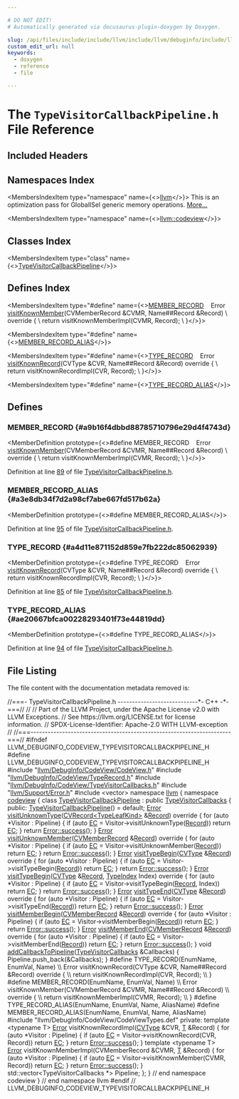 ```yaml
---

# DO NOT EDIT!
# Automatically generated via docusaurus-plugin-doxygen by Doxygen.

slug: /api/files/include/include/llvm/include/llvm/debuginfo/include/llvm/debuginfo/codeview/typevisitorcallbackpipeline-h
custom_edit_url: null
keywords:
  - doxygen
  - reference
  - file

---
```





# The `TypeVisitorCallbackPipeline.h` File Reference

<DoxygenPage pluginConfig={pluginConfig}>



## Included Headers

<IncludesList>
<IncludesListItem
  filePath="llvm/DebugInfo/CodeView/CodeView.h"
  permalink="/docs/api/files/include/include/llvm/include/llvm/debuginfo/include/llvm/debuginfo/codeview/codeview-h"
  isLocal="true" />
<IncludesListItem
  filePath="llvm/DebugInfo/CodeView/TypeRecord.h"
  permalink="/docs/api/files/include/include/llvm/include/llvm/debuginfo/include/llvm/debuginfo/codeview/typerecord-h"
  isLocal="true" />
<IncludesListItem
  filePath="llvm/DebugInfo/CodeView/TypeVisitorCallbacks.h"
  permalink="/docs/api/files/include/include/llvm/include/llvm/debuginfo/include/llvm/debuginfo/codeview/typevisitorcallbacks-h"
  isLocal="true" />
<IncludesListItem
  filePath="llvm/Support/Error.h"
  permalink="/docs/api/files/include/include/llvm/include/llvm/support/error-h"
  isLocal="true" />
<IncludesListItem
  filePath="vector"
  permalink=""
  isLocal="false" />
<IncludesListItem
  filePath="llvm/DebugInfo/CodeView/CodeViewTypes.def"
  permalink=""
  isLocal="true" />
</IncludesList>

## Namespaces Index

<MembersIndex>

<MembersIndexItem
  type="namespace"
  name={<><a href="/docs/api/namespaces/llvm">llvm</a></>}>
This is an optimization pass for GlobalISel generic memory operations. <a href="/docs/api/namespaces/llvm/#details">More...</a>
</MembersIndexItem>

<MembersIndexItem
  type="namespace"
  name={<><a href="/docs/api/namespaces/llvm/codeview">llvm::codeview</a></>}>
</MembersIndexItem>

</MembersIndex>

## Classes Index

<MembersIndex>

<MembersIndexItem
  type="class"
  name={<><a href="/docs/api/classes/llvm/codeview/typevisitorcallbackpipeline">TypeVisitorCallbackPipeline</a></>}>
</MembersIndexItem>

</MembersIndex>

## Defines Index

<MembersIndex>

<MembersIndexItem
  type="#define"
  name={<><a href="#a9b16f4dbbd88785710796e29d4f4743d">MEMBER&#95;RECORD</a>&nbsp;&nbsp;&nbsp;  Error <a href="/docs/api/files/lib/lib/debuginfo/lib/debuginfo/codeview/cvtypevisitor-cpp/#a618b2f5fcf74140acbf93e571a0c121b">visitKnownMember</a>(CVMemberRecord &amp;CVMR, Name##Record &amp;Record)           \\
      override &#123;                                                               \\
    return visitKnownMemberImpl(CVMR, Record);                                 \\
  &#125;</>}>
</MembersIndexItem>

<MembersIndexItem
  type="#define"
  name={<><a href="#a3e8db34f7d2a98cf7abe667fd517b62a">MEMBER&#95;RECORD&#95;ALIAS</a></>}>
</MembersIndexItem>

<MembersIndexItem
  type="#define"
  name={<><a href="#a4d11e871152d859e7fb222dc85062939">TYPE&#95;RECORD</a>&nbsp;&nbsp;&nbsp;  Error <a href="/docs/api/files/lib/lib/debuginfo/lib/debuginfo/codeview/cvsymbolvisitor-cpp/#ad5efdd36be98503f918fde701e83b28b">visitKnownRecord</a>(CVType &amp;CVR, Name##Record &amp;Record) override &#123;         \\
    return visitKnownRecordImpl(CVR, Record);                                  \\
  &#125;</>}>
</MembersIndexItem>

<MembersIndexItem
  type="#define"
  name={<><a href="#ae20667bfca00228293401f73e44819dd">TYPE&#95;RECORD&#95;ALIAS</a></>}>
</MembersIndexItem>

</MembersIndex>


<SectionDefinition>

## Defines

### MEMBER&#95;RECORD {#a9b16f4dbbd88785710796e29d4f4743d}

<MemberDefinition
  prototype={<>#define MEMBER&#95;RECORD&nbsp;&nbsp;&nbsp;  Error <a href="/docs/api/files/lib/lib/debuginfo/lib/debuginfo/codeview/cvtypevisitor-cpp/#a618b2f5fcf74140acbf93e571a0c121b">visitKnownMember</a>(CVMemberRecord &amp;CVMR, Name##Record &amp;Record)           \\
      override &#123;                                                               \\
    return visitKnownMemberImpl(CVMR, Record);                                 \\
  &#125;</>}>

Definition at line <a href="#l00089">89</a> of file <a href="/docs/api/files/include/include/llvm/include/llvm/debuginfo/include/llvm/debuginfo/codeview/typevisitorcallbackpipeline-h">TypeVisitorCallbackPipeline.h</a>.
</MemberDefinition>

### MEMBER&#95;RECORD&#95;ALIAS {#a3e8db34f7d2a98cf7abe667fd517b62a}

<MemberDefinition
  prototype={<>#define MEMBER&#95;RECORD&#95;ALIAS</>}>

Definition at line <a href="#l00095">95</a> of file <a href="/docs/api/files/include/include/llvm/include/llvm/debuginfo/include/llvm/debuginfo/codeview/typevisitorcallbackpipeline-h">TypeVisitorCallbackPipeline.h</a>.
</MemberDefinition>

### TYPE&#95;RECORD {#a4d11e871152d859e7fb222dc85062939}

<MemberDefinition
  prototype={<>#define TYPE&#95;RECORD&nbsp;&nbsp;&nbsp;  Error <a href="/docs/api/files/lib/lib/debuginfo/lib/debuginfo/codeview/cvsymbolvisitor-cpp/#ad5efdd36be98503f918fde701e83b28b">visitKnownRecord</a>(CVType &amp;CVR, Name##Record &amp;Record) override &#123;         \\
    return visitKnownRecordImpl(CVR, Record);                                  \\
  &#125;</>}>

Definition at line <a href="#l00085">85</a> of file <a href="/docs/api/files/include/include/llvm/include/llvm/debuginfo/include/llvm/debuginfo/codeview/typevisitorcallbackpipeline-h">TypeVisitorCallbackPipeline.h</a>.
</MemberDefinition>

### TYPE&#95;RECORD&#95;ALIAS {#ae20667bfca00228293401f73e44819dd}

<MemberDefinition
  prototype={<>#define TYPE&#95;RECORD&#95;ALIAS</>}>

Definition at line <a href="#l00094">94</a> of file <a href="/docs/api/files/include/include/llvm/include/llvm/debuginfo/include/llvm/debuginfo/codeview/typevisitorcallbackpipeline-h">TypeVisitorCallbackPipeline.h</a>.
</MemberDefinition>

</SectionDefinition>

## File Listing

The file content with the documentation metadata removed is:

<ProgramListing>

<Link id="l00001" /><CodeLine lineNumber="1"><Highlight kind="comment">//===- TypeVisitorCallbackPipeline.h ----------------------------&#42;- C++ -&#42;-===//</Highlight><Highlight kind="normal"></Highlight></CodeLine>
<Link id="l00002" /><CodeLine lineNumber="2"><Highlight kind="normal"></Highlight><Highlight kind="comment">//</Highlight><Highlight kind="normal"></Highlight></CodeLine>
<Link id="l00003" /><CodeLine lineNumber="3"><Highlight kind="normal"></Highlight><Highlight kind="comment">// Part of the LLVM Project, under the Apache License v2.0 with LLVM Exceptions.</Highlight><Highlight kind="normal"></Highlight></CodeLine>
<Link id="l00004" /><CodeLine lineNumber="4"><Highlight kind="normal"></Highlight><Highlight kind="comment">// See https://llvm.org/LICENSE.txt for license information.</Highlight><Highlight kind="normal"></Highlight></CodeLine>
<Link id="l00005" /><CodeLine lineNumber="5"><Highlight kind="normal"></Highlight><Highlight kind="comment">// SPDX-License-Identifier: Apache-2.0 WITH LLVM-exception</Highlight><Highlight kind="normal"></Highlight></CodeLine>
<Link id="l00006" /><CodeLine lineNumber="6"><Highlight kind="normal"></Highlight><Highlight kind="comment">//</Highlight><Highlight kind="normal"></Highlight></CodeLine>
<Link id="l00007" /><CodeLine lineNumber="7"><Highlight kind="normal"></Highlight><Highlight kind="comment">//===----------------------------------------------------------------------===//</Highlight><Highlight kind="normal"></Highlight></CodeLine>
<Link id="l00008" /><CodeLine lineNumber="8"><Highlight kind="normal"></Highlight></CodeLine>
<Link id="l00009" /><CodeLine lineNumber="9"><Highlight kind="normal"></Highlight><Highlight kind="preprocessor">#ifndef LLVM&#95;DEBUGINFO&#95;CODEVIEW&#95;TYPEVISITORCALLBACKPIPELINE&#95;H</Highlight><Highlight kind="normal"></Highlight></CodeLine>
<Link id="l00010" /><CodeLine lineNumber="10"><Highlight kind="normal"></Highlight><Highlight kind="preprocessor">#define LLVM&#95;DEBUGINFO&#95;CODEVIEW&#95;TYPEVISITORCALLBACKPIPELINE&#95;H</Highlight><Highlight kind="normal"></Highlight></CodeLine>
<Link id="l00011" /><CodeLine lineNumber="11"><Highlight kind="normal"></Highlight></CodeLine>
<Link id="l00012" /><CodeLine lineNumber="12"><Highlight kind="normal"></Highlight><Highlight kind="preprocessor">#include &quot;<a href="/docs/api/files/include/include/llvm/include/llvm/debuginfo/include/llvm/debuginfo/codeview/codeview-h">llvm/DebugInfo/CodeView/CodeView.h</a>&quot;</Highlight><Highlight kind="normal"></Highlight></CodeLine>
<Link id="l00013" /><CodeLine lineNumber="13"><Highlight kind="normal"></Highlight><Highlight kind="preprocessor">#include &quot;<a href="/docs/api/files/include/include/llvm/include/llvm/debuginfo/include/llvm/debuginfo/codeview/typerecord-h">llvm/DebugInfo/CodeView/TypeRecord.h</a>&quot;</Highlight><Highlight kind="normal"></Highlight></CodeLine>
<Link id="l00014" /><CodeLine lineNumber="14"><Highlight kind="normal"></Highlight><Highlight kind="preprocessor">#include &quot;<a href="/docs/api/files/include/include/llvm/include/llvm/debuginfo/include/llvm/debuginfo/codeview/typevisitorcallbacks-h">llvm/DebugInfo/CodeView/TypeVisitorCallbacks.h</a>&quot;</Highlight><Highlight kind="normal"></Highlight></CodeLine>
<Link id="l00015" /><CodeLine lineNumber="15"><Highlight kind="normal"></Highlight><Highlight kind="preprocessor">#include &quot;<a href="/docs/api/files/include/include/llvm/include/llvm/support/error-h">llvm/Support/Error.h</a>&quot;</Highlight><Highlight kind="normal"></Highlight></CodeLine>
<Link id="l00016" /><CodeLine lineNumber="16"><Highlight kind="normal"></Highlight><Highlight kind="preprocessor">#include &lt;vector&gt;</Highlight><Highlight kind="normal"></Highlight></CodeLine>
<Link id="l00017" /><CodeLine lineNumber="17"><Highlight kind="normal"></Highlight></CodeLine>
<Link id="l00018" /><CodeLine lineNumber="18"><Highlight kind="normal"></Highlight><Highlight kind="keyword">namespace </Highlight><Highlight kind="normal"><a href="/docs/api/namespaces/llvm">llvm</a> &#123;</Highlight></CodeLine>
<Link id="l00019" /><CodeLine lineNumber="19"><Highlight kind="normal"></Highlight><Highlight kind="keyword">namespace </Highlight><Highlight kind="normal"><a href="/docs/api/namespaces/llvm/codeview">codeview</a> &#123;</Highlight></CodeLine>
<Link id="l00020" /><CodeLine lineNumber="20"><Highlight kind="normal"></Highlight></CodeLine>
<Link id="l00021" /><CodeLine lineNumber="21" lineLink="/docs/api/classes/llvm/codeview/typevisitorcallbackpipeline"><Highlight kind="normal"></Highlight><Highlight kind="keyword">class </Highlight><Highlight kind="normal"><a href="/docs/api/classes/llvm/codeview/typevisitorcallbackpipeline/#a80929379b3f48e27a4146883edde1ca2">TypeVisitorCallbackPipeline</a> : </Highlight><Highlight kind="keyword">public</Highlight><Highlight kind="normal"> <a href="/docs/api/classes/llvm/codeview/typevisitorcallbacks">TypeVisitorCallbacks</a> &#123;</Highlight></CodeLine>
<Link id="l00022" /><CodeLine lineNumber="22"><Highlight kind="normal"></Highlight><Highlight kind="keyword">public</Highlight><Highlight kind="normal">:</Highlight></CodeLine>
<Link id="l00023" /><CodeLine lineNumber="23" lineLink="/docs/api/classes/llvm/codeview/typevisitorcallbackpipeline/#a80929379b3f48e27a4146883edde1ca2"><Highlight kind="normal">  <a href="/docs/api/classes/llvm/codeview/typevisitorcallbackpipeline/#a80929379b3f48e27a4146883edde1ca2">TypeVisitorCallbackPipeline</a>() = </Highlight><Highlight kind="keywordflow">default</Highlight><Highlight kind="normal">;</Highlight></CodeLine>
<Link id="l00024" /><CodeLine lineNumber="24"><Highlight kind="normal"></Highlight></CodeLine>
<Link id="l00025" /><CodeLine lineNumber="25" lineLink="/docs/api/classes/llvm/codeview/typevisitorcallbackpipeline/#af9df5631dcc1e605b5661ec9cd2f3def"><Highlight kind="normal">  <a href="/docs/api/classes/llvm/error">Error</a> <a href="/docs/api/classes/llvm/codeview/typevisitorcallbackpipeline/#af9df5631dcc1e605b5661ec9cd2f3def">visitUnknownType</a>(<a href="/docs/api/classes/llvm/codeview/cvrecord">CVRecord&lt;TypeLeafKind&gt;</a> &amp;<a href="/docs/api/classes/llvm/record">Record</a>)</Highlight><Highlight kind="keyword"> override </Highlight><Highlight kind="normal">&#123;</Highlight></CodeLine>
<Link id="l00026" /><CodeLine lineNumber="26"><Highlight kind="normal">    </Highlight><Highlight kind="keywordflow">for</Highlight><Highlight kind="normal"> (</Highlight><Highlight kind="keyword">auto</Highlight><Highlight kind="normal"> &#42;Visitor : Pipeline) &#123;</Highlight></CodeLine>
<Link id="l00027" /><CodeLine lineNumber="27"><Highlight kind="normal">      </Highlight><Highlight kind="keywordflow">if</Highlight><Highlight kind="normal"> (</Highlight><Highlight kind="keyword">auto</Highlight><Highlight kind="normal"> <a href="/docs/api/namespaces/llvm/codeview/#a2e1cbb0e2bd7a35ed99c31853dc45374a3fd6b696867d70225deda7868308679b">EC</a> = Visitor-&gt;visitUnknownType(<a href="/docs/api/classes/llvm/record">Record</a>))</Highlight></CodeLine>
<Link id="l00028" /><CodeLine lineNumber="28"><Highlight kind="normal">        </Highlight><Highlight kind="keywordflow">return</Highlight><Highlight kind="normal"> <a href="/docs/api/namespaces/llvm/codeview/#a2e1cbb0e2bd7a35ed99c31853dc45374a3fd6b696867d70225deda7868308679b">EC</a>;</Highlight></CodeLine>
<Link id="l00029" /><CodeLine lineNumber="29"><Highlight kind="normal">    &#125;</Highlight></CodeLine>
<Link id="l00030" /><CodeLine lineNumber="30"><Highlight kind="normal">    </Highlight><Highlight kind="keywordflow">return</Highlight><Highlight kind="normal"> <a href="/docs/api/classes/llvm/error/#a4dfd0813c3d0e0a30439b5a3e9196b59">Error::success</a>();</Highlight></CodeLine>
<Link id="l00031" /><CodeLine lineNumber="31"><Highlight kind="normal">  &#125;</Highlight></CodeLine>
<Link id="l00032" /><CodeLine lineNumber="32"><Highlight kind="normal"></Highlight></CodeLine>
<Link id="l00033" /><CodeLine lineNumber="33" lineLink="/docs/api/classes/llvm/codeview/typevisitorcallbackpipeline/#a9e3fd84a5b1ece3642a97168096d689e"><Highlight kind="normal">  <a href="/docs/api/classes/llvm/error">Error</a> <a href="/docs/api/classes/llvm/codeview/typevisitorcallbackpipeline/#a9e3fd84a5b1ece3642a97168096d689e">visitUnknownMember</a>(<a href="/docs/api/structs/llvm/codeview/cvmemberrecord">CVMemberRecord</a> &amp;<a href="/docs/api/classes/llvm/record">Record</a>)</Highlight><Highlight kind="keyword"> override </Highlight><Highlight kind="normal">&#123;</Highlight></CodeLine>
<Link id="l00034" /><CodeLine lineNumber="34"><Highlight kind="normal">    </Highlight><Highlight kind="keywordflow">for</Highlight><Highlight kind="normal"> (</Highlight><Highlight kind="keyword">auto</Highlight><Highlight kind="normal"> &#42;Visitor : Pipeline) &#123;</Highlight></CodeLine>
<Link id="l00035" /><CodeLine lineNumber="35"><Highlight kind="normal">      </Highlight><Highlight kind="keywordflow">if</Highlight><Highlight kind="normal"> (</Highlight><Highlight kind="keyword">auto</Highlight><Highlight kind="normal"> <a href="/docs/api/namespaces/llvm/codeview/#a2e1cbb0e2bd7a35ed99c31853dc45374a3fd6b696867d70225deda7868308679b">EC</a> = Visitor-&gt;visitUnknownMember(<a href="/docs/api/classes/llvm/record">Record</a>))</Highlight></CodeLine>
<Link id="l00036" /><CodeLine lineNumber="36"><Highlight kind="normal">        </Highlight><Highlight kind="keywordflow">return</Highlight><Highlight kind="normal"> <a href="/docs/api/namespaces/llvm/codeview/#a2e1cbb0e2bd7a35ed99c31853dc45374a3fd6b696867d70225deda7868308679b">EC</a>;</Highlight></CodeLine>
<Link id="l00037" /><CodeLine lineNumber="37"><Highlight kind="normal">    &#125;</Highlight></CodeLine>
<Link id="l00038" /><CodeLine lineNumber="38"><Highlight kind="normal">    </Highlight><Highlight kind="keywordflow">return</Highlight><Highlight kind="normal"> <a href="/docs/api/classes/llvm/error/#a4dfd0813c3d0e0a30439b5a3e9196b59">Error::success</a>();</Highlight></CodeLine>
<Link id="l00039" /><CodeLine lineNumber="39"><Highlight kind="normal">  &#125;</Highlight></CodeLine>
<Link id="l00040" /><CodeLine lineNumber="40"><Highlight kind="normal"></Highlight></CodeLine>
<Link id="l00041" /><CodeLine lineNumber="41" lineLink="/docs/api/classes/llvm/codeview/typevisitorcallbackpipeline/#ada1728cc0f7d1b909964bb740eed9f0c"><Highlight kind="normal">  <a href="/docs/api/classes/llvm/error">Error</a> <a href="/docs/api/classes/llvm/codeview/typevisitorcallbackpipeline/#ada1728cc0f7d1b909964bb740eed9f0c">visitTypeBegin</a>(<a href="/docs/api/namespaces/llvm/codeview/#a238eda31f74c0f0f3224f71b50b7d165">CVType</a> &amp;<a href="/docs/api/classes/llvm/record">Record</a>)</Highlight><Highlight kind="keyword"> override </Highlight><Highlight kind="normal">&#123;</Highlight></CodeLine>
<Link id="l00042" /><CodeLine lineNumber="42"><Highlight kind="normal">    </Highlight><Highlight kind="keywordflow">for</Highlight><Highlight kind="normal"> (</Highlight><Highlight kind="keyword">auto</Highlight><Highlight kind="normal"> &#42;Visitor : Pipeline) &#123;</Highlight></CodeLine>
<Link id="l00043" /><CodeLine lineNumber="43"><Highlight kind="normal">      </Highlight><Highlight kind="keywordflow">if</Highlight><Highlight kind="normal"> (</Highlight><Highlight kind="keyword">auto</Highlight><Highlight kind="normal"> <a href="/docs/api/namespaces/llvm/codeview/#a2e1cbb0e2bd7a35ed99c31853dc45374a3fd6b696867d70225deda7868308679b">EC</a> = Visitor-&gt;visitTypeBegin(<a href="/docs/api/classes/llvm/record">Record</a>))</Highlight></CodeLine>
<Link id="l00044" /><CodeLine lineNumber="44"><Highlight kind="normal">        </Highlight><Highlight kind="keywordflow">return</Highlight><Highlight kind="normal"> <a href="/docs/api/namespaces/llvm/codeview/#a2e1cbb0e2bd7a35ed99c31853dc45374a3fd6b696867d70225deda7868308679b">EC</a>;</Highlight></CodeLine>
<Link id="l00045" /><CodeLine lineNumber="45"><Highlight kind="normal">    &#125;</Highlight></CodeLine>
<Link id="l00046" /><CodeLine lineNumber="46"><Highlight kind="normal">    </Highlight><Highlight kind="keywordflow">return</Highlight><Highlight kind="normal"> <a href="/docs/api/classes/llvm/error/#a4dfd0813c3d0e0a30439b5a3e9196b59">Error::success</a>();</Highlight></CodeLine>
<Link id="l00047" /><CodeLine lineNumber="47"><Highlight kind="normal">  &#125;</Highlight></CodeLine>
<Link id="l00048" /><CodeLine lineNumber="48"><Highlight kind="normal"></Highlight></CodeLine>
<Link id="l00049" /><CodeLine lineNumber="49" lineLink="/docs/api/classes/llvm/codeview/typevisitorcallbackpipeline/#a894c00ab1c942f767a687820577ee226"><Highlight kind="normal">  <a href="/docs/api/classes/llvm/error">Error</a> <a href="/docs/api/classes/llvm/codeview/typevisitorcallbackpipeline/#a894c00ab1c942f767a687820577ee226">visitTypeBegin</a>(<a href="/docs/api/namespaces/llvm/codeview/#a238eda31f74c0f0f3224f71b50b7d165">CVType</a> &amp;<a href="/docs/api/classes/llvm/record">Record</a>, <a href="/docs/api/classes/llvm/codeview/typeindex">TypeIndex</a> Index)</Highlight><Highlight kind="keyword"> override </Highlight><Highlight kind="normal">&#123;</Highlight></CodeLine>
<Link id="l00050" /><CodeLine lineNumber="50"><Highlight kind="normal">    </Highlight><Highlight kind="keywordflow">for</Highlight><Highlight kind="normal"> (</Highlight><Highlight kind="keyword">auto</Highlight><Highlight kind="normal"> &#42;Visitor : Pipeline) &#123;</Highlight></CodeLine>
<Link id="l00051" /><CodeLine lineNumber="51"><Highlight kind="normal">      </Highlight><Highlight kind="keywordflow">if</Highlight><Highlight kind="normal"> (</Highlight><Highlight kind="keyword">auto</Highlight><Highlight kind="normal"> <a href="/docs/api/namespaces/llvm/codeview/#a2e1cbb0e2bd7a35ed99c31853dc45374a3fd6b696867d70225deda7868308679b">EC</a> = Visitor-&gt;visitTypeBegin(<a href="/docs/api/classes/llvm/record">Record</a>, Index))</Highlight></CodeLine>
<Link id="l00052" /><CodeLine lineNumber="52"><Highlight kind="normal">        </Highlight><Highlight kind="keywordflow">return</Highlight><Highlight kind="normal"> <a href="/docs/api/namespaces/llvm/codeview/#a2e1cbb0e2bd7a35ed99c31853dc45374a3fd6b696867d70225deda7868308679b">EC</a>;</Highlight></CodeLine>
<Link id="l00053" /><CodeLine lineNumber="53"><Highlight kind="normal">    &#125;</Highlight></CodeLine>
<Link id="l00054" /><CodeLine lineNumber="54"><Highlight kind="normal">    </Highlight><Highlight kind="keywordflow">return</Highlight><Highlight kind="normal"> <a href="/docs/api/classes/llvm/error/#a4dfd0813c3d0e0a30439b5a3e9196b59">Error::success</a>();</Highlight></CodeLine>
<Link id="l00055" /><CodeLine lineNumber="55"><Highlight kind="normal">  &#125;</Highlight></CodeLine>
<Link id="l00056" /><CodeLine lineNumber="56"><Highlight kind="normal"></Highlight></CodeLine>
<Link id="l00057" /><CodeLine lineNumber="57" lineLink="/docs/api/classes/llvm/codeview/typevisitorcallbackpipeline/#a205bdaf8fd773ac18a4f03bd820b5266"><Highlight kind="normal">  <a href="/docs/api/classes/llvm/error">Error</a> <a href="/docs/api/classes/llvm/codeview/typevisitorcallbackpipeline/#a205bdaf8fd773ac18a4f03bd820b5266">visitTypeEnd</a>(<a href="/docs/api/namespaces/llvm/codeview/#a238eda31f74c0f0f3224f71b50b7d165">CVType</a> &amp;<a href="/docs/api/classes/llvm/record">Record</a>)</Highlight><Highlight kind="keyword"> override </Highlight><Highlight kind="normal">&#123;</Highlight></CodeLine>
<Link id="l00058" /><CodeLine lineNumber="58"><Highlight kind="normal">    </Highlight><Highlight kind="keywordflow">for</Highlight><Highlight kind="normal"> (</Highlight><Highlight kind="keyword">auto</Highlight><Highlight kind="normal"> &#42;Visitor : Pipeline) &#123;</Highlight></CodeLine>
<Link id="l00059" /><CodeLine lineNumber="59"><Highlight kind="normal">      </Highlight><Highlight kind="keywordflow">if</Highlight><Highlight kind="normal"> (</Highlight><Highlight kind="keyword">auto</Highlight><Highlight kind="normal"> <a href="/docs/api/namespaces/llvm/codeview/#a2e1cbb0e2bd7a35ed99c31853dc45374a3fd6b696867d70225deda7868308679b">EC</a> = Visitor-&gt;visitTypeEnd(<a href="/docs/api/classes/llvm/record">Record</a>))</Highlight></CodeLine>
<Link id="l00060" /><CodeLine lineNumber="60"><Highlight kind="normal">        </Highlight><Highlight kind="keywordflow">return</Highlight><Highlight kind="normal"> <a href="/docs/api/namespaces/llvm/codeview/#a2e1cbb0e2bd7a35ed99c31853dc45374a3fd6b696867d70225deda7868308679b">EC</a>;</Highlight></CodeLine>
<Link id="l00061" /><CodeLine lineNumber="61"><Highlight kind="normal">    &#125;</Highlight></CodeLine>
<Link id="l00062" /><CodeLine lineNumber="62"><Highlight kind="normal">    </Highlight><Highlight kind="keywordflow">return</Highlight><Highlight kind="normal"> <a href="/docs/api/classes/llvm/error/#a4dfd0813c3d0e0a30439b5a3e9196b59">Error::success</a>();</Highlight></CodeLine>
<Link id="l00063" /><CodeLine lineNumber="63"><Highlight kind="normal">  &#125;</Highlight></CodeLine>
<Link id="l00064" /><CodeLine lineNumber="64"><Highlight kind="normal"></Highlight></CodeLine>
<Link id="l00065" /><CodeLine lineNumber="65" lineLink="/docs/api/classes/llvm/codeview/typevisitorcallbackpipeline/#a1878097b8550030b2ee4ba60b73dd77a"><Highlight kind="normal">  <a href="/docs/api/classes/llvm/error">Error</a> <a href="/docs/api/classes/llvm/codeview/typevisitorcallbackpipeline/#a1878097b8550030b2ee4ba60b73dd77a">visitMemberBegin</a>(<a href="/docs/api/structs/llvm/codeview/cvmemberrecord">CVMemberRecord</a> &amp;<a href="/docs/api/classes/llvm/record">Record</a>)</Highlight><Highlight kind="keyword"> override </Highlight><Highlight kind="normal">&#123;</Highlight></CodeLine>
<Link id="l00066" /><CodeLine lineNumber="66"><Highlight kind="normal">    </Highlight><Highlight kind="keywordflow">for</Highlight><Highlight kind="normal"> (</Highlight><Highlight kind="keyword">auto</Highlight><Highlight kind="normal"> &#42;Visitor : Pipeline) &#123;</Highlight></CodeLine>
<Link id="l00067" /><CodeLine lineNumber="67"><Highlight kind="normal">      </Highlight><Highlight kind="keywordflow">if</Highlight><Highlight kind="normal"> (</Highlight><Highlight kind="keyword">auto</Highlight><Highlight kind="normal"> <a href="/docs/api/namespaces/llvm/codeview/#a2e1cbb0e2bd7a35ed99c31853dc45374a3fd6b696867d70225deda7868308679b">EC</a> = Visitor-&gt;visitMemberBegin(<a href="/docs/api/classes/llvm/record">Record</a>))</Highlight></CodeLine>
<Link id="l00068" /><CodeLine lineNumber="68"><Highlight kind="normal">        </Highlight><Highlight kind="keywordflow">return</Highlight><Highlight kind="normal"> <a href="/docs/api/namespaces/llvm/codeview/#a2e1cbb0e2bd7a35ed99c31853dc45374a3fd6b696867d70225deda7868308679b">EC</a>;</Highlight></CodeLine>
<Link id="l00069" /><CodeLine lineNumber="69"><Highlight kind="normal">    &#125;</Highlight></CodeLine>
<Link id="l00070" /><CodeLine lineNumber="70"><Highlight kind="normal">    </Highlight><Highlight kind="keywordflow">return</Highlight><Highlight kind="normal"> <a href="/docs/api/classes/llvm/error/#a4dfd0813c3d0e0a30439b5a3e9196b59">Error::success</a>();</Highlight></CodeLine>
<Link id="l00071" /><CodeLine lineNumber="71"><Highlight kind="normal">  &#125;</Highlight></CodeLine>
<Link id="l00072" /><CodeLine lineNumber="72"><Highlight kind="normal"></Highlight></CodeLine>
<Link id="l00073" /><CodeLine lineNumber="73" lineLink="/docs/api/classes/llvm/codeview/typevisitorcallbackpipeline/#aa89ee0856b5cadcc29c25792117f93e6"><Highlight kind="normal">  <a href="/docs/api/classes/llvm/error">Error</a> <a href="/docs/api/classes/llvm/codeview/typevisitorcallbackpipeline/#aa89ee0856b5cadcc29c25792117f93e6">visitMemberEnd</a>(<a href="/docs/api/structs/llvm/codeview/cvmemberrecord">CVMemberRecord</a> &amp;<a href="/docs/api/classes/llvm/record">Record</a>)</Highlight><Highlight kind="keyword"> override </Highlight><Highlight kind="normal">&#123;</Highlight></CodeLine>
<Link id="l00074" /><CodeLine lineNumber="74"><Highlight kind="normal">    </Highlight><Highlight kind="keywordflow">for</Highlight><Highlight kind="normal"> (</Highlight><Highlight kind="keyword">auto</Highlight><Highlight kind="normal"> &#42;Visitor : Pipeline) &#123;</Highlight></CodeLine>
<Link id="l00075" /><CodeLine lineNumber="75"><Highlight kind="normal">      </Highlight><Highlight kind="keywordflow">if</Highlight><Highlight kind="normal"> (</Highlight><Highlight kind="keyword">auto</Highlight><Highlight kind="normal"> <a href="/docs/api/namespaces/llvm/codeview/#a2e1cbb0e2bd7a35ed99c31853dc45374a3fd6b696867d70225deda7868308679b">EC</a> = Visitor-&gt;visitMemberEnd(<a href="/docs/api/classes/llvm/record">Record</a>))</Highlight></CodeLine>
<Link id="l00076" /><CodeLine lineNumber="76"><Highlight kind="normal">        </Highlight><Highlight kind="keywordflow">return</Highlight><Highlight kind="normal"> <a href="/docs/api/namespaces/llvm/codeview/#a2e1cbb0e2bd7a35ed99c31853dc45374a3fd6b696867d70225deda7868308679b">EC</a>;</Highlight></CodeLine>
<Link id="l00077" /><CodeLine lineNumber="77"><Highlight kind="normal">    &#125;</Highlight></CodeLine>
<Link id="l00078" /><CodeLine lineNumber="78"><Highlight kind="normal">    </Highlight><Highlight kind="keywordflow">return</Highlight><Highlight kind="normal"> <a href="/docs/api/classes/llvm/error/#a4dfd0813c3d0e0a30439b5a3e9196b59">Error::success</a>();</Highlight></CodeLine>
<Link id="l00079" /><CodeLine lineNumber="79"><Highlight kind="normal">  &#125;</Highlight></CodeLine>
<Link id="l00080" /><CodeLine lineNumber="80"><Highlight kind="normal"></Highlight></CodeLine>
<Link id="l00081" /><CodeLine lineNumber="81" lineLink="/docs/api/classes/llvm/codeview/typevisitorcallbackpipeline/#afca347700709d2f9ef791509ee46a234"><Highlight kind="normal">  </Highlight><Highlight kind="keywordtype">void</Highlight><Highlight kind="normal"> <a href="/docs/api/classes/llvm/codeview/typevisitorcallbackpipeline/#afca347700709d2f9ef791509ee46a234">addCallbackToPipeline</a>(<a href="/docs/api/classes/llvm/codeview/typevisitorcallbacks">TypeVisitorCallbacks</a> &amp;Callbacks) &#123;</Highlight></CodeLine>
<Link id="l00082" /><CodeLine lineNumber="82"><Highlight kind="normal">    Pipeline.push&#95;back(&amp;Callbacks);</Highlight></CodeLine>
<Link id="l00083" /><CodeLine lineNumber="83"><Highlight kind="normal">  &#125;</Highlight></CodeLine>
<Link id="l00084" /><CodeLine lineNumber="84"><Highlight kind="normal"></Highlight></CodeLine>
<Link id="l00085" /><CodeLine lineNumber="85" lineLink="#a4d11e871152d859e7fb222dc85062939"><Highlight kind="normal"></Highlight><Highlight kind="preprocessor">#define TYPE&#95;RECORD(EnumName, EnumVal, Name)                                   \\</Highlight></CodeLine>
<Link id="l00086" /><CodeLine lineNumber="86"><Highlight kind="preprocessor">  Error visitKnownRecord(CVType &amp;CVR, Name##Record &amp;Record) override &#123;         \\</Highlight></CodeLine>
<Link id="l00087" /><CodeLine lineNumber="87"><Highlight kind="preprocessor">    return visitKnownRecordImpl(CVR, Record);                                  \\</Highlight></CodeLine>
<Link id="l00088" /><CodeLine lineNumber="88"><Highlight kind="preprocessor">  &#125;</Highlight><Highlight kind="normal"></Highlight></CodeLine>
<Link id="l00089" /><CodeLine lineNumber="89" lineLink="#a9b16f4dbbd88785710796e29d4f4743d"><Highlight kind="normal"></Highlight><Highlight kind="preprocessor">#define MEMBER&#95;RECORD(EnumName, EnumVal, Name)                                 \\</Highlight></CodeLine>
<Link id="l00090" /><CodeLine lineNumber="90"><Highlight kind="preprocessor">  Error visitKnownMember(CVMemberRecord &amp;CVMR, Name##Record &amp;Record)           \\</Highlight></CodeLine>
<Link id="l00091" /><CodeLine lineNumber="91"><Highlight kind="preprocessor">      override &#123;                                                               \\</Highlight></CodeLine>
<Link id="l00092" /><CodeLine lineNumber="92"><Highlight kind="preprocessor">    return visitKnownMemberImpl(CVMR, Record);                                 \\</Highlight></CodeLine>
<Link id="l00093" /><CodeLine lineNumber="93"><Highlight kind="preprocessor">  &#125;</Highlight><Highlight kind="normal"></Highlight></CodeLine>
<Link id="l00094" /><CodeLine lineNumber="94" lineLink="#ae20667bfca00228293401f73e44819dd"><Highlight kind="normal"></Highlight><Highlight kind="preprocessor">#define TYPE&#95;RECORD&#95;ALIAS(EnumName, EnumVal, Name, AliasName)</Highlight><Highlight kind="normal"></Highlight></CodeLine>
<Link id="l00095" /><CodeLine lineNumber="95" lineLink="#a3e8db34f7d2a98cf7abe667fd517b62a"><Highlight kind="normal"></Highlight><Highlight kind="preprocessor">#define MEMBER&#95;RECORD&#95;ALIAS(EnumName, EnumVal, Name, AliasName)</Highlight><Highlight kind="normal"></Highlight></CodeLine>
<Link id="l00096" /><CodeLine lineNumber="96"><Highlight kind="normal"></Highlight><Highlight kind="preprocessor">#include &quot;llvm/DebugInfo/CodeView/CodeViewTypes.def&quot;</Highlight><Highlight kind="normal"></Highlight></CodeLine>
<Link id="l00097" /><CodeLine lineNumber="97"><Highlight kind="normal"></Highlight></CodeLine>
<Link id="l00098" /><CodeLine lineNumber="98"><Highlight kind="normal"></Highlight><Highlight kind="keyword">private</Highlight><Highlight kind="normal">:</Highlight></CodeLine>
<Link id="l00099" /><CodeLine lineNumber="99"><Highlight kind="normal">  </Highlight><Highlight kind="keyword">template</Highlight><Highlight kind="normal"> &lt;</Highlight><Highlight kind="keyword">typename</Highlight><Highlight kind="normal"> T&gt; <a href="/docs/api/namespaces/llvm/#ac226f3d2b9ca090171a8e0a8cb92c343a902b0d55fddef6f8d651fe1035b7d4bd">Error</a> visitKnownRecordImpl(<a href="/docs/api/namespaces/llvm/codeview/#a238eda31f74c0f0f3224f71b50b7d165">CVType</a> &amp;CVR, <a href="/docs/api/files/lib/lib/target/lib/target/mips/mips16isellowering-cpp/#a0acb682b8260ab1c60b918599864e2e5">T</a> &amp;Record) &#123;</Highlight></CodeLine>
<Link id="l00100" /><CodeLine lineNumber="100"><Highlight kind="normal">    </Highlight><Highlight kind="keywordflow">for</Highlight><Highlight kind="normal"> (</Highlight><Highlight kind="keyword">auto</Highlight><Highlight kind="normal"> &#42;Visitor : Pipeline) &#123;</Highlight></CodeLine>
<Link id="l00101" /><CodeLine lineNumber="101"><Highlight kind="normal">      </Highlight><Highlight kind="keywordflow">if</Highlight><Highlight kind="normal"> (</Highlight><Highlight kind="keyword">auto</Highlight><Highlight kind="normal"> <a href="/docs/api/namespaces/llvm/codeview/#a2e1cbb0e2bd7a35ed99c31853dc45374a3fd6b696867d70225deda7868308679b">EC</a> = Visitor-&gt;visitKnownRecord(CVR, Record))</Highlight></CodeLine>
<Link id="l00102" /><CodeLine lineNumber="102"><Highlight kind="normal">        </Highlight><Highlight kind="keywordflow">return</Highlight><Highlight kind="normal"> <a href="/docs/api/namespaces/llvm/codeview/#a2e1cbb0e2bd7a35ed99c31853dc45374a3fd6b696867d70225deda7868308679b">EC</a>;</Highlight></CodeLine>
<Link id="l00103" /><CodeLine lineNumber="103"><Highlight kind="normal">    &#125;</Highlight></CodeLine>
<Link id="l00104" /><CodeLine lineNumber="104"><Highlight kind="normal">    </Highlight><Highlight kind="keywordflow">return</Highlight><Highlight kind="normal"> <a href="/docs/api/classes/llvm/error/#a4dfd0813c3d0e0a30439b5a3e9196b59">Error::success</a>();</Highlight></CodeLine>
<Link id="l00105" /><CodeLine lineNumber="105"><Highlight kind="normal">  &#125;</Highlight></CodeLine>
<Link id="l00106" /><CodeLine lineNumber="106"><Highlight kind="normal"></Highlight></CodeLine>
<Link id="l00107" /><CodeLine lineNumber="107"><Highlight kind="normal">  </Highlight><Highlight kind="keyword">template</Highlight><Highlight kind="normal"> &lt;</Highlight><Highlight kind="keyword">typename</Highlight><Highlight kind="normal"> T&gt;</Highlight></CodeLine>
<Link id="l00108" /><CodeLine lineNumber="108"><Highlight kind="normal">  <a href="/docs/api/namespaces/llvm/#ac226f3d2b9ca090171a8e0a8cb92c343a902b0d55fddef6f8d651fe1035b7d4bd">Error</a> visitKnownMemberImpl(CVMemberRecord &amp;CVMR, <a href="/docs/api/files/lib/lib/target/lib/target/mips/mips16isellowering-cpp/#a0acb682b8260ab1c60b918599864e2e5">T</a> &amp;Record) &#123;</Highlight></CodeLine>
<Link id="l00109" /><CodeLine lineNumber="109"><Highlight kind="normal">    </Highlight><Highlight kind="keywordflow">for</Highlight><Highlight kind="normal"> (</Highlight><Highlight kind="keyword">auto</Highlight><Highlight kind="normal"> &#42;Visitor : Pipeline) &#123;</Highlight></CodeLine>
<Link id="l00110" /><CodeLine lineNumber="110"><Highlight kind="normal">      </Highlight><Highlight kind="keywordflow">if</Highlight><Highlight kind="normal"> (</Highlight><Highlight kind="keyword">auto</Highlight><Highlight kind="normal"> <a href="/docs/api/namespaces/llvm/codeview/#a2e1cbb0e2bd7a35ed99c31853dc45374a3fd6b696867d70225deda7868308679b">EC</a> = Visitor-&gt;visitKnownMember(CVMR, Record))</Highlight></CodeLine>
<Link id="l00111" /><CodeLine lineNumber="111"><Highlight kind="normal">        </Highlight><Highlight kind="keywordflow">return</Highlight><Highlight kind="normal"> <a href="/docs/api/namespaces/llvm/codeview/#a2e1cbb0e2bd7a35ed99c31853dc45374a3fd6b696867d70225deda7868308679b">EC</a>;</Highlight></CodeLine>
<Link id="l00112" /><CodeLine lineNumber="112"><Highlight kind="normal">    &#125;</Highlight></CodeLine>
<Link id="l00113" /><CodeLine lineNumber="113"><Highlight kind="normal">    </Highlight><Highlight kind="keywordflow">return</Highlight><Highlight kind="normal"> <a href="/docs/api/classes/llvm/error/#a4dfd0813c3d0e0a30439b5a3e9196b59">Error::success</a>();</Highlight></CodeLine>
<Link id="l00114" /><CodeLine lineNumber="114"><Highlight kind="normal">  &#125;</Highlight></CodeLine>
<Link id="l00115" /><CodeLine lineNumber="115"><Highlight kind="normal">  std::vector&lt;TypeVisitorCallbacks &#42;&gt; Pipeline;</Highlight></CodeLine>
<Link id="l00116" /><CodeLine lineNumber="116"><Highlight kind="normal">&#125;;</Highlight></CodeLine>
<Link id="l00117" /><CodeLine lineNumber="117"><Highlight kind="normal"></Highlight></CodeLine>
<Link id="l00118" /><CodeLine lineNumber="118"><Highlight kind="normal">&#125; </Highlight><Highlight kind="comment">// end namespace codeview</Highlight><Highlight kind="normal"></Highlight></CodeLine>
<Link id="l00119" /><CodeLine lineNumber="119"><Highlight kind="normal">&#125; </Highlight><Highlight kind="comment">// end namespace llvm</Highlight><Highlight kind="normal"></Highlight></CodeLine>
<Link id="l00120" /><CodeLine lineNumber="120"><Highlight kind="normal"></Highlight></CodeLine>
<Link id="l00121" /><CodeLine lineNumber="121"><Highlight kind="normal"></Highlight><Highlight kind="preprocessor">#endif </Highlight><Highlight kind="comment">// LLVM&#95;DEBUGINFO&#95;CODEVIEW&#95;TYPEVISITORCALLBACKPIPELINE&#95;H</Highlight><Highlight kind="normal"></Highlight></CodeLine>

</ProgramListing>

</DoxygenPage>
